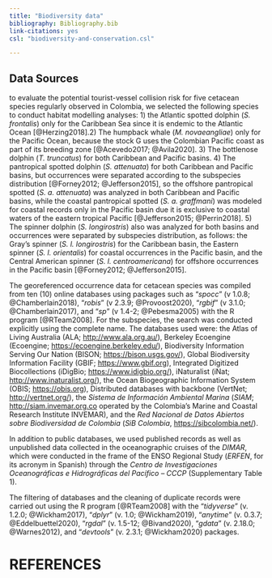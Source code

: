 ```yaml
---
title: "Biodiversity data"
bibliography: Bibliography.bib
link-citations: yes
csl: "biodiversity-and-conservation.csl"

---
```


## Data Sources

to evaluate the potential tourist-vessel collision risk for five cetacean species regularly observed in Colombia, we selected the following species to conduct habitat modelling analyses: 1) the Atlantic spotted dolphin (*S. frontalis*) only for the Caribbean Sea since it is endemic to the Atlantic Ocean [@Herzing2018].2) The humpback whale (*M. novaeangliae*) only for the Pacific Ocean, because the stock G uses the Colombian Pacific coast as part of its breeding zone [@Acevedo2017; @Avila2020]. 3) The bottlenose dolphin (*T. truncatus*) for both Caribbean and Pacific basins. 4) The pantropical spotted dolphin (*S. attenuata*) for both Caribbean and Pacific basins, but occurrences were separated according to the subspecies distribution [@Forney2012; @Jefferson2015], so the offshore pantropical spotted (*S. a. attenuata*) was analyzed in both Caribbean and Pacific basins, while the coastal pantropical spotted (*S. a. graffmani*) was modeled for coastal records only in the Pacific basin due it is exclusive to coastal waters of the eastern tropical Pacific [@Jefferson2015; @Perrin2018]. 5) The spinner dolphin (*S. longirostris*) also was analyzed for both basins and occurrences were separated by subspecies distribution, as follows: the Gray's spinner (*S. l. longirostris*) for the Caribbean basin, the Eastern spinner (*S. l. orientalis*) for coastal occurrences in the Pacific basin, and the Central American spinner (*S. l. centroamericana*) for offshore occurrences in the Pacific basin [@Forney2012; @Jefferson2015].

The georeferenced occurrence data for cetacean species was compiled from ten (10) online databases using packages such as "*spocc*" (v 1.0.8; @Chamberlain2018), "*robis*" (v 2.3.9; @Provoost2020), "*rgbif*" (v 3.1.0; @Chamberlain2017), and "*sp*" (v 1.4-2; @Pebesma2005) with the R program [@RTeam2008].
For the subspecies, the search was conducted explicitly using the complete name.
The databases used were: the Atlas of Living Australia (ALA; <http://www.ala.org.au/>), Berkeley Ecoengine (Ecoengine; <https://ecoengine.berkeley.edu/>), Biodiversity Information Serving Our Nation (BISON; <https://bison.usgs.gov/>), Global Biodiversity Information Facility (GBIF; <https://www.gbif.org>), Integrated Digitized Biocollections (iDigBio; <https://www.idigbio.org/>), iNaturalist (iNat; <http://www.inaturalist.org/>), the Ocean Biogeographic Information System (OBIS; <https://obis.org>), Distributed databases with backbone (VertNet; <http://vertnet.org/>), the *Sistema de Información Ambiental Marina* (*SIAM*; <http://siam.invemar.org.co> operated by the Colombia's Marine and Coastal Research Institute INVEMAR), and the *Red Nacional de Datos Abiertos sobre Biodiversidad de Colombia* (*SiB Colombia*, <https://sibcolombia.net/>).\

In addition to public databases, we used published records as well as unpublished data collected in the oceanographic cruises of the *DIMAR*, which were conducted in the frame of the ENSO Regional Study (*ERFEN*, for its acronym in Spanish) through the *Centro de Investigaciones Oceanográficas e Hidrográficas del Pacífico -- CCCP* (Supplementary Table 1).\

The filtering of databases and the cleaning of duplicate records were carried out using the R program [@RTeam2008] with the "*tidyverse*" (v. 1.2.0; @Wickham2017), "*dplyr*" (v. 1.0; @Wickham2019), "*anytime*" (v. 0.3.7; @Eddelbuettel2020), "*rgdal*" (v. 1.5-12; @Bivand2020), "*gdata*" (v. 2.18.0; @Warnes2012), and "*devtools*" (v. 2.3.1; @Wickham2020) packages.



# REFERENCES

::: {#refs}
:::

\pagebreak